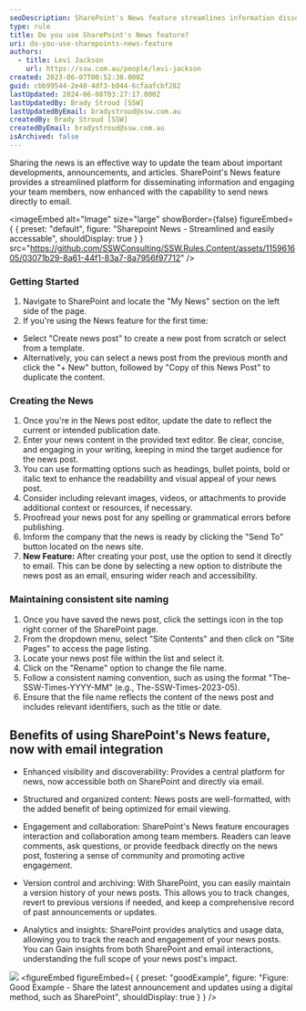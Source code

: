 ```yaml
---
seoDescription: SharePoint's News feature streamlines information dissemination and encourages team collaboration with email integration, providing a central platform for news updates.
type: rule
title: Do you use SharePoint's News feature?
uri: do-you-use-sharepoints-news-feature
authors:
  - title: Levi Jackson
    url: https://ssw.com.au/people/levi-jackson
created: 2023-06-07T00:52:38.000Z
guid: cbb99544-2e40-4df3-b044-6cfaafcbf282
lastUpdated: 2024-06-08T03:27:17.000Z
lastUpdatedBy: Brady Stroud [SSW]
lastUpdatedByEmail: bradystroud@ssw.com.au
createdBy: Brady Stroud [SSW]
createdByEmail: bradystroud@ssw.com.au
isArchived: false
---
```


Sharing the news is an effective way to update the team about important developments, announcements, and articles. SharePoint's News feature provides a streamlined platform for disseminating information and engaging your team members, now enhanced with the capability to send news directly to email.


<imageEmbed
  alt="Image"
  size="large"
  showBorder={false}
  figureEmbed={ {
    preset: "default",
    figure: "Sharepoint News - Streamlined and easily accessable",
    shouldDisplay: true
  } }
  src="https://github.com/SSWConsulting/SSW.Rules.Content/assets/115961605/03071b29-8a61-44f1-83a7-8a7956f97712"
/>

### Getting Started

1. Navigate to SharePoint and locate the "My News" section on the left side of the page.
2. If you're using the News feature for the first time:

- Select "Create news post" to create a new post from scratch or select from a template.
- Alternatively, you can select a news post from the previous month and click the "+ New" button, followed by "Copy of this News Post" to duplicate the content.

### Creating the News

1. Once you're in the News post editor, update the date to reflect the current or intended publication date.
2. Enter your news content in the provided text editor. Be clear, concise, and engaging in your writing, keeping in mind the target audience for the news post.
3. You can use formatting options such as headings, bullet points, bold or italic text to enhance the readability and visual appeal of your news post.
4. Consider including relevant images, videos, or attachments to provide additional context or resources, if necessary.
5. Proofread your news post for any spelling or grammatical errors before publishing.
6. Imform the company that the news is ready by clicking the "Send To" button located on the news site.
7. **New Feature:** After creating your post, use the option to send it directly to email. This can be done by selecting a new option to distribute the news post as an email, ensuring wider reach and accessibility.

### Maintaining consistent site naming

1. Once you have saved the news post, click the settings icon in the top right corner of the SharePoint page.
2. From the dropdown menu, select "Site Contents" and then click on "Site Pages" to access the page listing.
3. Locate your news post file within the list and select it.
4. Click on the "Rename" option to change the file name.
5. Follow a consistent naming convention, such as using the format "The-SSW-Times-YYYY-MM" (e.g., The-SSW-Times-2023-05).
6. Ensure that the file name reflects the content of the news post and includes relevant identifiers, such as the title or date.

## Benefits of using SharePoint's News feature, now with email integration

- Enhanced visibility and discoverability: Provides a central platform for news, now accessible both on SharePoint and directly via email.

- Structured and organized content: News posts are well-formatted, with the added benefit of being optimized for email viewing.

- Engagement and collaboration: SharePoint's News feature encourages interaction and collaboration among team members. Readers can leave comments, ask questions, or provide feedback directly on the news post, fostering a sense of community and promoting active engagement.

- Version control and archiving: With SharePoint, you can easily maintain a version history of your news posts. This allows you to track changes, revert to previous versions if needed, and keep a comprehensive record of past announcements or updates.

- Analytics and insights: SharePoint provides analytics and usage data, allowing you to track the reach and engagement of your news posts. You can Gain insights from both SharePoint and email interactions, understanding the full scope of your news post's impact.

![](/uploads/rules/do-you-use-sharepoints-news-feature/2023-06-05_13-40-03.png)
<figureEmbed figureEmbed={ {
  preset: "goodExample",
  figure: "Figure: Good Example - Share the latest announcement and updates using a digital method, such as SharePoint",
  shouldDisplay: true
} } />
